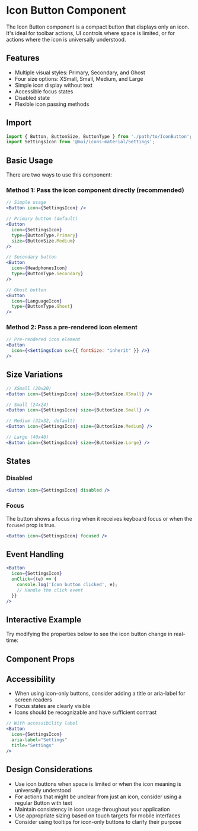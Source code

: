 
<Meta of={IconButtonStories} title="Components/Button/IconButton/Documentation" />

# Icon Button Component

The Icon Button component is a compact button that displays only an icon. It's ideal for toolbar actions, UI controls where space is limited, or for actions where the icon is universally understood.

## Features

- Multiple visual styles: Primary, Secondary, and Ghost
- Four size options: XSmall, Small, Medium, and Large
- Simple icon display without text
- Accessible focus states
- Disabled state
- Flexible icon passing methods

## Import

```jsx
import { Button, ButtonSize, ButtonType } from './path/to/IconButton';
import SettingsIcon from '@mui/icons-material/Settings';
```

## Basic Usage

There are two ways to use this component:

### Method 1: Pass the icon component directly (recommended)

```jsx
// Simple usage
<Button icon={SettingsIcon} />

// Primary button (default)
<Button 
  icon={SettingsIcon}
  type={ButtonType.Primary}
  size={ButtonSize.Medium} 
/>

// Secondary button
<Button 
  icon={HeadphonesIcon}
  type={ButtonType.Secondary} 
/>

// Ghost button
<Button 
  icon={LanguageIcon}
  type={ButtonType.Ghost} 
/>
```

### Method 2: Pass a pre-rendered icon element

```jsx
// Pre-rendered icon element
<Button 
  icon={<SettingsIcon sx={{ fontSize: "inherit" }} />}
/>
```

## Size Variations

```jsx
// XSmall (20x20)
<Button icon={SettingsIcon} size={ButtonSize.XSmall} />

// Small (24x24)
<Button icon={SettingsIcon} size={ButtonSize.Small} />

// Medium (32x32, default)
<Button icon={SettingsIcon} size={ButtonSize.Medium} />

// Large (40x40)
<Button icon={SettingsIcon} size={ButtonSize.Large} />
```

## States

### Disabled

```jsx
<Button icon={SettingsIcon} disabled />
```

### Focus

The button shows a focus ring when it receives keyboard focus or when the `focused` prop is true.

```jsx
<Button icon={SettingsIcon} focused />
```

## Event Handling

```jsx
<Button 
  icon={SettingsIcon}
  onClick={(e) => {
    console.log('Icon button clicked', e);
    // Handle the click event
  }} 
/>
```

## Interactive Example

Try modifying the properties below to see the icon button change in real-time:

<Canvas>
  <Story of={IconButtonStories.Interactive} />
</Canvas>

## Component Props

<Controls />

## Accessibility

- When using icon-only buttons, consider adding a title or aria-label for screen readers
- Focus states are clearly visible
- Icons should be recognizable and have sufficient contrast

```jsx
// With accessibility label
<Button 
  icon={SettingsIcon}
  aria-label="Settings" 
  title="Settings"
/>
```

## Design Considerations

- Use icon buttons when space is limited or when the icon meaning is universally understood
- For actions that might be unclear from just an icon, consider using a regular Button with text
- Maintain consistency in icon usage throughout your application
- Use appropriate sizing based on touch targets for mobile interfaces
- Consider using tooltips for icon-only buttons to clarify their purpose
